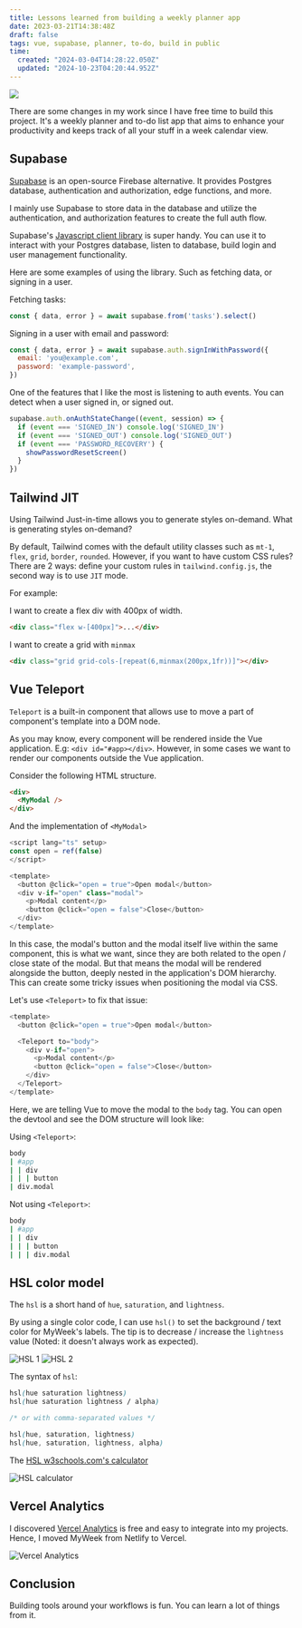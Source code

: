 ```yaml
---
title: Lessons learned from building a weekly planner app
date: 2023-03-21T14:38:48Z
draft: false
tags: vue, supabase, planner, to-do, build in public
time:
  created: "2024-03-04T14:28:22.050Z"
  updated: "2024-10-23T04:20:44.952Z"
---
```


<div class="mb-4">
<img src="/img/lessons-from-building-weekly-planner-app/featured.webp" />
</div>

There are some changes in my work since I have free time to build this project. It's a weekly planner and to-do list app that aims to enhance your productivity and keeps track of all your stuff in a week calendar view.

## Supabase

[Supabase](https://supabase.com) is an open-source Firebase alternative. It provides Postgres database, authentication and authorization, edge functions, and more.

I mainly use Supabase to store data in the database and utilize the authentication, and authorization features to create the full auth flow.

Supabase's [Javascript client library](https://supabase.com/docs/reference/javascript/introduction) is super handy. You can use it to interact with your Postgres database, listen to database, build login and user management functionality.

Here are some examples of using the library. Such as fetching data, or signing in a user.

Fetching tasks:

```js
const { data, error } = await supabase.from('tasks').select()
```

Signing in a user with email and password:

```js
const { data, error } = await supabase.auth.signInWithPassword({
  email: 'you@example.com',
  password: 'example-password',
})
```

One of the features that I like the most is listening to auth events. You can detect when a user signed in, or signed out.

```js
supabase.auth.onAuthStateChange((event, session) => {
  if (event === 'SIGNED_IN') console.log('SIGNED_IN')
  if (event === 'SIGNED_OUT') console.log('SIGNED_OUT')
  if (event === 'PASSWORD_RECOVERY') {
    showPasswordResetScreen()
  }
})  
```

## Tailwind JIT

Using Tailwind Just-in-time allows you to generate styles on-demand. What is generating styles on-demand?

By default, Tailwind comes with the default utility classes such as `mt-1`, `flex`, `grid`, `border`, `rounded`. However, if you want to have custom CSS rules? There are 2 ways: define your custom rules in `tailwind.config.js`, the second way is to use `JIT` mode. 

For example:

I want to create a flex div with 400px of width.

```html
<div class="flex w-[400px]">...</div>
```

I want to create a grid with `minmax`

```html
<div class="grid grid-cols-[repeat(6,minmax(200px,1fr))]"></div>
```

## Vue Teleport

`Teleport` is a built-in component that allows use to move a part of component's template into a DOM node.

As you may know, every component will be rendered inside the Vue application. E.g: `<div id="#app></div>`. However, in some cases we want to render our components outside the Vue application.

Consider the following HTML structure.

```html
<div>
  <MyModal />
</div>
```

And the implementation of `<MyModal>`

```js
<script lang="ts" setup>
const open = ref(false)
</script>

<template>
  <button @click="open = true">Open modal</button>
  <div v-if="open" class="modal">
    <p>Modal content</p>
    <button @click="open = false">Close</button>
  </div>
</template>
```

In this case, the modal's button and the modal itself live within the same component, this is what we want, since they are both related to the open / close state of the modal. But that means the modal will be rendered alongside the button, deeply nested in the application's DOM hierarchy. This can create some tricky issues when positioning the modal via CSS.

Let's use `<Teleport>` to fix that issue:


```js
<template>
  <button @click="open = true">Open modal</button>

  <Teleport to="body">
    <div v-if="open">
      <p>Modal content</p>
      <button @click="open = false">Close</button>
    </div>
  </Teleport>
</template>
```

Here, we are telling Vue to move the modal to the `body` tag. You can open the devtool and see the DOM structure will look like:

Using `<Teleport>`:

```bash
body          
| #app        
| | div       
| | | button  
| div.modal   
```

Not using `<Teleport>`:

```bash
body              
| #app            
| | div           
| | | button      
| | | div.modal   
```

## HSL color model

The `hsl` is a short hand of `hue`, `saturation`, and `lightness`.

By using a single color code, I can use `hsl()` to set the background / text color for MyWeek's labels. The tip is to decrease / increase the `lightness` value (Noted: it doesn't always work as expected).

![HSL 1](/img/lessons-from-building-weekly-planner-app/hsl-1.webp)
![HSL 2](/img/lessons-from-building-weekly-planner-app/hsl-2.webp)

The syntax of `hsl`:

```css
hsl(hue saturation lightness)
hsl(hue saturation lightness / alpha)

/* or with comma-separated values */

hsl(hue, saturation, lightness)
hsl(hue, saturation, lightness, alpha)
```

The [HSL w3schools.com's calculator](https://www.w3schools.com/colors/colors_hsl.asp)

![HSL calculator](/img/lessons-from-building-weekly-planner-app/hsl-calculator.webp)

## Vercel Analytics

I discovered [Vercel Analytics](https://vercel.com/analytics) is free and easy to integrate into my projects. Hence, I moved MyWeek from Netlify to Vercel.

![Vercel Analytics](/img/lessons-from-building-weekly-planner-app/vercel-analytics.webp)

## Conclusion

Building tools around your workflows is fun. You can learn a lot of things from it.
